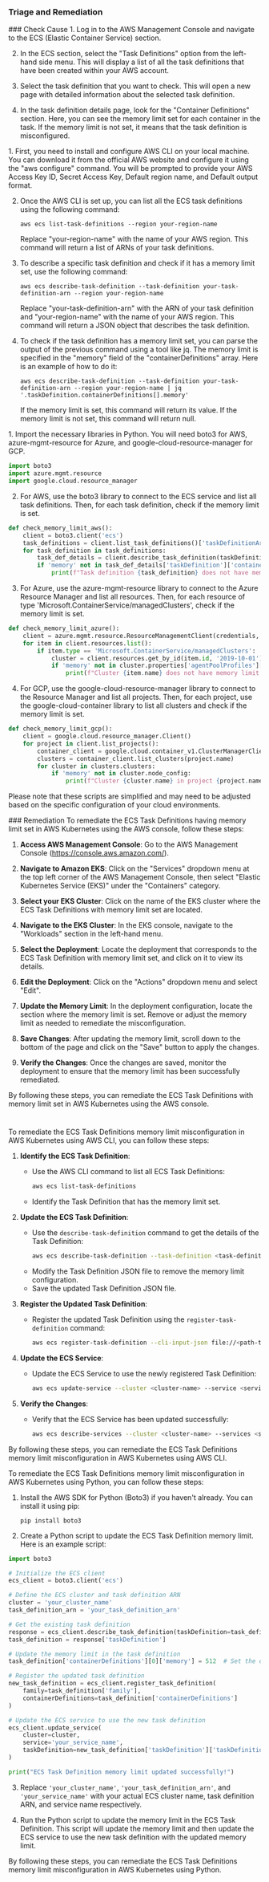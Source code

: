 
### Triage and Remediation
<Tabs>

<Tab title='Cause'>
### Check Cause
<AccordionGroup>
<Accordion title='Using Console' defaultOpen='true'>
1. Log in to the AWS Management Console and navigate to the ECS (Elastic Container Service) section.

2. In the ECS section, select the "Task Definitions" option from the left-hand side menu. This will display a list of all the task definitions that have been created within your AWS account.

3. Select the task definition that you want to check. This will open a new page with detailed information about the selected task definition.

4. In the task definition details page, look for the "Container Definitions" section. Here, you can see the memory limit set for each container in the task. If the memory limit is not set, it means that the task definition is misconfigured.
</Accordion>

<Accordion title='Using CLI'>
1. First, you need to install and configure AWS CLI on your local machine. You can download it from the official AWS website and configure it using the "aws configure" command. You will be prompted to provide your AWS Access Key ID, Secret Access Key, Default region name, and Default output format.

2. Once the AWS CLI is set up, you can list all the ECS task definitions using the following command:

   ```
   aws ecs list-task-definitions --region your-region-name
   ```

   Replace "your-region-name" with the name of your AWS region. This command will return a list of ARNs of your task definitions.

3. To describe a specific task definition and check if it has a memory limit set, use the following command:

   ```
   aws ecs describe-task-definition --task-definition your-task-definition-arn --region your-region-name
   ```

   Replace "your-task-definition-arn" with the ARN of your task definition and "your-region-name" with the name of your AWS region. This command will return a JSON object that describes the task definition.

4. To check if the task definition has a memory limit set, you can parse the output of the previous command using a tool like jq. The memory limit is specified in the "memory" field of the "containerDefinitions" array. Here is an example of how to do it:

   ```
   aws ecs describe-task-definition --task-definition your-task-definition-arn --region your-region-name | jq '.taskDefinition.containerDefinitions[].memory'
   ```

   If the memory limit is set, this command will return its value. If the memory limit is not set, this command will return null.
</Accordion>

<Accordion title='Using Python'>
1. Import the necessary libraries in Python. You will need boto3 for AWS, azure-mgmt-resource for Azure, and google-cloud-resource-manager for GCP. 

```python
import boto3
import azure.mgmt.resource
import google.cloud.resource_manager
```

2. For AWS, use the boto3 library to connect to the ECS service and list all task definitions. Then, for each task definition, check if the memory limit is set.

```python
def check_memory_limit_aws():
    client = boto3.client('ecs')
    task_definitions = client.list_task_definitions()['taskDefinitionArns']
    for task_definition in task_definitions:
        task_def_details = client.describe_task_definition(taskDefinition=task_definition)
        if 'memory' not in task_def_details['taskDefinition']['containerDefinitions'][0]:
            print(f"Task definition {task_definition} does not have memory limit set.")
```

3. For Azure, use the azure-mgmt-resource library to connect to the Azure Resource Manager and list all resources. Then, for each resource of type 'Microsoft.ContainerService/managedClusters', check if the memory limit is set.

```python
def check_memory_limit_azure():
    client = azure.mgmt.resource.ResourceManagementClient(credentials, subscription_id)
    for item in client.resources.list():
        if item.type == 'Microsoft.ContainerService/managedClusters':
            cluster = client.resources.get_by_id(item.id, '2019-10-01')
            if 'memory' not in cluster.properties['agentPoolProfiles'][0]:
                print(f"Cluster {item.name} does not have memory limit set.")
```

4. For GCP, use the google-cloud-resource-manager library to connect to the Resource Manager and list all projects. Then, for each project, use the google-cloud-container library to list all clusters and check if the memory limit is set.

```python
def check_memory_limit_gcp():
    client = google.cloud.resource_manager.Client()
    for project in client.list_projects():
        container_client = google.cloud.container_v1.ClusterManagerClient()
        clusters = container_client.list_clusters(project.name)
        for cluster in clusters.clusters:
            if 'memory' not in cluster.node_config:
                print(f"Cluster {cluster.name} in project {project.name} does not have memory limit set.")
```

Please note that these scripts are simplified and may need to be adjusted based on the specific configuration of your cloud environments.
</Accordion>

</AccordionGroup>
</Tab>
<Tab title='Remediation'>
### Remediation

<AccordionGroup>
<Accordion title='Using Console' defaultOpen='true'>
To remediate the ECS Task Definitions having memory limit set in AWS Kubernetes using the AWS console, follow these steps:

1. **Access AWS Management Console**: Go to the AWS Management Console (https://console.aws.amazon.com/).

2. **Navigate to Amazon EKS**: Click on the "Services" dropdown menu at the top left corner of the AWS Management Console, then select "Elastic Kubernetes Service (EKS)" under the "Containers" category.

3. **Select your EKS Cluster**: Click on the name of the EKS cluster where the ECS Task Definitions with memory limit set are located.

4. **Navigate to the EKS Cluster**: In the EKS console, navigate to the "Workloads" section in the left-hand menu.

5. **Select the Deployment**: Locate the deployment that corresponds to the ECS Task Definition with memory limit set, and click on it to view its details.

6. **Edit the Deployment**: Click on the "Actions" dropdown menu and select "Edit".

7. **Update the Memory Limit**: In the deployment configuration, locate the section where the memory limit is set. Remove or adjust the memory limit as needed to remediate the misconfiguration.

8. **Save Changes**: After updating the memory limit, scroll down to the bottom of the page and click on the "Save" button to apply the changes.

9. **Verify the Changes**: Once the changes are saved, monitor the deployment to ensure that the memory limit has been successfully remediated.

By following these steps, you can remediate the ECS Task Definitions with memory limit set in AWS Kubernetes using the AWS console.

#
</Accordion>

<Accordion title='Using CLI'>
To remediate the ECS Task Definitions memory limit misconfiguration in AWS Kubernetes using AWS CLI, you can follow these steps:

1. **Identify the ECS Task Definition**:
   - Use the AWS CLI command to list all ECS Task Definitions:
     ```bash
     aws ecs list-task-definitions
     ```
   - Identify the Task Definition that has the memory limit set.

2. **Update the ECS Task Definition**:
   - Use the `describe-task-definition` command to get the details of the Task Definition:
     ```bash
     aws ecs describe-task-definition --task-definition <task-definition-arn>
     ```
   - Modify the Task Definition JSON file to remove the memory limit configuration.
   - Save the updated Task Definition JSON file.

3. **Register the Updated Task Definition**:
   - Register the updated Task Definition using the `register-task-definition` command:
     ```bash
     aws ecs register-task-definition --cli-input-json file://<path-to-updated-task-definition.json>
     ```

4. **Update the ECS Service**:
   - Update the ECS Service to use the newly registered Task Definition:
     ```bash
     aws ecs update-service --cluster <cluster-name> --service <service-name> --task-definition <updated-task-definition-family:revision>
     ```

5. **Verify the Changes**:
   - Verify that the ECS Service has been updated successfully:
     ```bash
     aws ecs describe-services --cluster <cluster-name> --services <service-name>
     ```

By following these steps, you can remediate the ECS Task Definitions memory limit misconfiguration in AWS Kubernetes using AWS CLI.
</Accordion>

<Accordion title='Using Python'>
To remediate the ECS Task Definitions memory limit misconfiguration in AWS Kubernetes using Python, you can follow these steps:

1. Install the AWS SDK for Python (Boto3) if you haven't already. You can install it using pip:
   ```
   pip install boto3
   ```

2. Create a Python script to update the ECS Task Definition memory limit. Here is an example script:

```python
import boto3

# Initialize the ECS client
ecs_client = boto3.client('ecs')

# Define the ECS cluster and task definition ARN
cluster = 'your_cluster_name'
task_definition_arn = 'your_task_definition_arn'

# Get the existing task definition
response = ecs_client.describe_task_definition(taskDefinition=task_definition_arn)
task_definition = response['taskDefinition']

# Update the memory limit in the task definition
task_definition['containerDefinitions'][0]['memory'] = 512  # Set the desired memory limit in MB

# Register the updated task definition
new_task_definition = ecs_client.register_task_definition(
    family=task_definition['family'],
    containerDefinitions=task_definition['containerDefinitions']
)

# Update the ECS service to use the new task definition
ecs_client.update_service(
    cluster=cluster,
    service='your_service_name',
    taskDefinition=new_task_definition['taskDefinition']['taskDefinitionArn']
)

print("ECS Task Definition memory limit updated successfully!")
```

3. Replace `'your_cluster_name'`, `'your_task_definition_arn'`, and `'your_service_name'` with your actual ECS cluster name, task definition ARN, and service name respectively.

4. Run the Python script to update the memory limit in the ECS Task Definition. This script will update the memory limit and then update the ECS service to use the new task definition with the updated memory limit.

By following these steps, you can remediate the ECS Task Definitions memory limit misconfiguration in AWS Kubernetes using Python.
</Accordion>

</AccordionGroup>
</Tab>
</Tabs>
